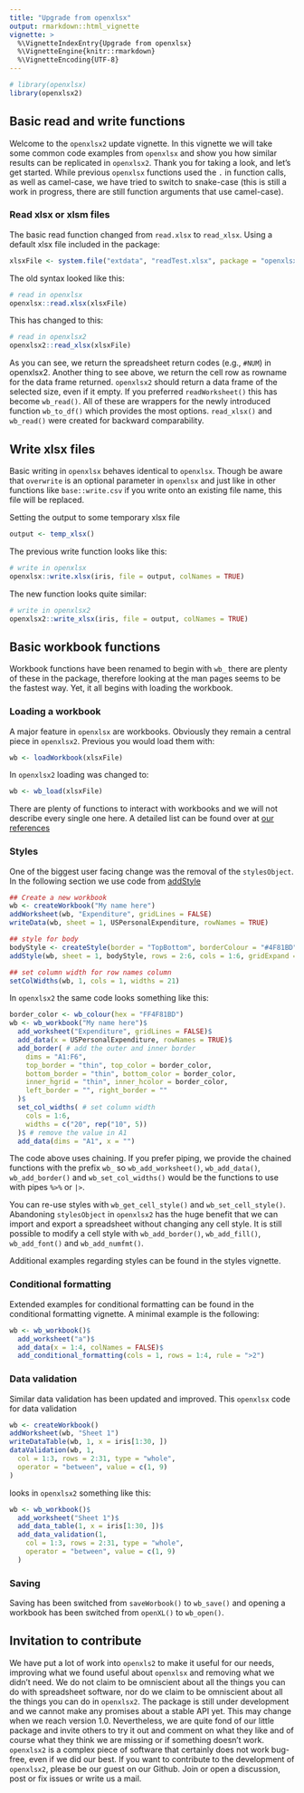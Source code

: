 ```yaml
---
title: "Upgrade from openxlsx"
output: rmarkdown::html_vignette
vignette: >
  %\VignetteIndexEntry{Upgrade from openxlsx}
  %\VignetteEngine{knitr::rmarkdown}
  %\VignetteEncoding{UTF-8}
---
```


```r
# library(openxlsx)
library(openxlsx2)
```

## Basic read and write functions

Welcome to the `openxlsx2` update vignette. In this vignette we will take some common code examples from `openxlsx` and show you how similar results can be replicated in `openxlsx2`. Thank you for taking a look, and let's get started.
While previous `openxlsx` functions used the `.` in function calls, as well as camel-case, we have tried to switch to snake-case (this is still a work in progress, there are still function arguments that use camel-case).

### Read xlsx or xlsm files

The basic read function changed from `read.xlsx` to `read_xlsx`. Using a default xlsx file included in the package:

```r
xlsxFile <- system.file("extdata", "readTest.xlsx", package = "openxlsx2")
```

The old syntax looked like this:

```r
# read in openxlsx
openxlsx::read.xlsx(xlsxFile)
```

This has changed to this:

```r
# read in openxlsx2
openxlsx2::read_xlsx(xlsxFile)
```


As you can see, we return the spreadsheet return codes (e.g., `#NUM`) in openxlsx2. Another thing to see above, we return the cell row as rowname for the data frame returned. `openxlsx2` should return a data frame of the selected size, even if it empty. If you preferred `readWorksheet()` this has become `wb_read()`. All of these are wrappers for the newly introduced function `wb_to_df()` which provides the most options. `read_xlsx()` and `wb_read()` were created for backward comparability.

## Write xlsx files

Basic writing in `openxlsx` behaves identical to `openxlsx`. Though be aware that `overwrite` is an optional parameter in `openxlsx` and just like in other functions like `base::write.csv` if you write onto an existing file name, this file will be replaced.

Setting the output to some temporary xlsx file
```r
output <- temp_xlsx()
```

The previous write function looks like this:

```r
# write in openxlsx
openxlsx::write.xlsx(iris, file = output, colNames = TRUE)
```

The new function looks quite similar:

```r
# write in openxlsx2
openxlsx2::write_xlsx(iris, file = output, colNames = TRUE)
```


## Basic workbook functions

Workbook functions have been renamed to begin with `wb_` there are plenty of these in the package, therefore looking at the man pages seems to be the fastest way. Yet, it all begins with loading the workbook.

### Loading a workbook

A major feature in `openxlsx` are workbooks. Obviously they remain a central piece in `openxlsx2`. Previous you would load them with:

```r
wb <- loadWorkbook(xlsxFile)
```

In `openxlsx2` loading was changed to:

```r
wb <- wb_load(xlsxFile)
```

There are plenty of functions to interact with workbooks and we will not describe every single one here. A detailed list can be found over at [our references](https://janmarvin.github.io/openxlsx2/reference/index.html)

### Styles

One of the biggest user facing change was the removal of the `stylesObject`. In the following section we use code from [addStyle](https://ycphs.github.io/openxlsx/reference/addStyle.html)

```r
## Create a new workbook
wb <- createWorkbook("My name here")
addWorksheet(wb, "Expenditure", gridLines = FALSE)
writeData(wb, sheet = 1, USPersonalExpenditure, rowNames = TRUE)

## style for body
bodyStyle <- createStyle(border = "TopBottom", borderColour = "#4F81BD")
addStyle(wb, sheet = 1, bodyStyle, rows = 2:6, cols = 1:6, gridExpand = TRUE)

## set column width for row names column
setColWidths(wb, 1, cols = 1, widths = 21)
```

In `openxlsx2` the same code looks something like this:

```r
border_color <- wb_colour(hex = "FF4F81BD")
wb <- wb_workbook("My name here")$
  add_worksheet("Expenditure", gridLines = FALSE)$
  add_data(x = USPersonalExpenditure, rowNames = TRUE)$
  add_border( # add the outer and inner border
    dims = "A1:F6", 
    top_border = "thin", top_color = border_color,
    bottom_border = "thin", bottom_color = border_color,
    inner_hgrid = "thin", inner_hcolor = border_color, 
    left_border = "", right_border = ""
  )$
  set_col_widths( # set column width
    cols = 1:6,
    widths = c("20", rep("10", 5))
  )$ # remove the value in A1
  add_data(dims = "A1", x = "")
```

The code above uses chaining. If you prefer piping, we provide the chained functions with the prefix `wb_` so `wb_add_worksheet()`, `wb_add_data()`, `wb_add_border()` and `wb_set_col_widths()` would be the functions to use with pipes `%>%` or `|>`.

You can re-use styles with `wb_get_cell_style()` and `wb_set_cell_style()`. Abandoning `stylesObject` in `openxlsx2` has the huge benefit that we can import and export a spreadsheet without changing any cell style. It is still possible to modify a cell style with `wb_add_border()`, `wb_add_fill()`, `wb_add_font()` and `wb_add_numfmt()`.

Additional examples regarding styles can be found in the styles vignette.

### Conditional formatting

Extended examples for conditional formatting can be found in the conditional formatting vignette. A minimal example is the following:

```r
wb <- wb_workbook()$
  add_worksheet("a")$
  add_data(x = 1:4, colNames = FALSE)$
  add_conditional_formatting(cols = 1, rows = 1:4, rule = ">2")
```

### Data validation

Similar data validation has been updated and improved. This `openxlsx` code for data validation

```r
wb <- createWorkbook()
addWorksheet(wb, "Sheet 1")
writeDataTable(wb, 1, x = iris[1:30, ])
dataValidation(wb, 1,
  col = 1:3, rows = 2:31, type = "whole",
  operator = "between", value = c(1, 9)
)
```

looks in `openxlsx2` something like this:

```r
wb <- wb_workbook()$
  add_worksheet("Sheet 1")$
  add_data_table(1, x = iris[1:30, ])$
  add_data_validation(1,
    col = 1:3, rows = 2:31, type = "whole",
    operator = "between", value = c(1, 9)
  )
```

### Saving

Saving has been switched from `saveWorbook()` to `wb_save()` and opening a workbook has been switched from `openXL()` to `wb_open()`.

## Invitation to contribute

We have put a lot of work into `openxls2` to make it useful for our needs, improving what we found useful about `openxlsx` and removing what we didn't need. We do not claim to be omniscient about all the things you can do with spreadsheet software, nor do we claim to be omniscient about all the things you can do in `openxlsx2`. The package is still under development and we cannot make any promises about a stable API yet. This may change when we reach version 1.0. Nevertheless, we are quite fond of our little package and invite others to try it out and comment on what they like and of course what they think we are missing or if something doesn't work. `openxlsx2` is a complex piece of software that certainly does not work bug-free, even if we did our best. If you want to contribute to the development of `openxlsx2`, please be our guest on our Github. Join or open a discussion, post or fix issues or write us a mail.
